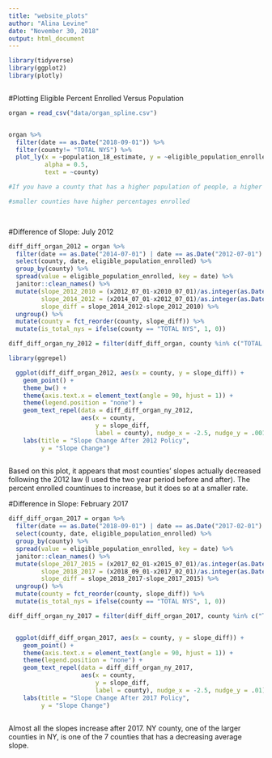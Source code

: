 ```yaml
---
title: "website_plots"
author: "Alina Levine"
date: "November 30, 2018"
output: html_document
---
```





```r

library(tidyverse)
library(ggplot2)
library(plotly)



```


#Plotting Eligible Percent Enrolled Versus Population

```r
organ = read_csv("data/organ_spline.csv") 


organ %>% 
  filter(date == as.Date("2018-09-01")) %>% 
  filter(county!= "TOTAL NYS") %>%
  plot_ly(x = ~population_18_estimate, y = ~eligible_population_enrolled, type = "scatter", mode = "markers",
          alpha = 0.5, 
          text = ~county)

#If you have a county that has a higher population of people, a higher percent enrolled is more helpful in terms of number of organs than if a county has a lower population of people, so New York should be taking advantage of larger counties, but this plot shows that larger counties tend to have lower percentages of eligible people enrolled. 

#smaller counties have higher percentages enrolled

  
```


#Difference of Slope: July 2012


```r


diff_diff_organ_2012 = organ %>%
  filter(date == as.Date("2014-07-01") | date == as.Date("2012-07-01") | date == as.Date("2010-07-01")) %>%
  select(county, date, eligible_population_enrolled) %>%
  group_by(county) %>%
  spread(value = eligible_population_enrolled, key = date) %>%
  janitor::clean_names() %>%
  mutate(slope_2012_2010 = (x2012_07_01-x2010_07_01)/as.integer(as.Date("2012-07-01")-as.Date("2010-07-01")),
         slope_2014_2012 = (x2014_07_01-x2012_07_01)/as.integer(as.Date("2014-07-01")-as.Date("2012-07-01")),
         slope_diff = slope_2014_2012-slope_2012_2010) %>%
  ungroup() %>%
  mutate(county = fct_reorder(county, slope_diff)) %>%
  mutate(is_total_nys = ifelse(county == "TOTAL NYS", 1, 0))

diff_diff_organ_ny_2012 = filter(diff_diff_organ, county %in% c("TOTAL NYS"))

library(ggrepel)

  ggplot(diff_diff_organ_2012, aes(x = county, y = slope_diff)) +
    geom_point() +
    theme_bw() +
    theme(axis.text.x = element_text(angle = 90, hjust = 1)) +
    theme(legend.position = "none") +
    geom_text_repel(data = diff_diff_organ_ny_2012, 
                    aes(x = county, 
                        y = slope_diff, 
                        label = county), nudge_x = -2.5, nudge_y = .001) +
    labs(title = "Slope Change After 2012 Policy",
         y = "Slope Change")
    

```

Based on this plot, it appears that most counties' slopes actually decreased following the 2012 law (I used the two year period before and after). The percent enrolled countinues to increase, but it does so at a smaller rate. 


#Difference in Slope: February 2017

```r

diff_diff_organ_2017 = organ %>%
  filter(date == as.Date("2018-09-01") | date == as.Date("2017-02-01") | date == as.Date("2015-07-01")) %>%
  select(county, date, eligible_population_enrolled) %>%
  group_by(county) %>%
  spread(value = eligible_population_enrolled, key = date) %>%
  janitor::clean_names() %>%
  mutate(slope_2017_2015 = (x2017_02_01-x2015_07_01)/as.integer(as.Date("2017-02-01")-as.Date("2015-07-01")),
         slope_2018_2017 = (x2018_09_01-x2017_02_01)/as.integer(as.Date("2018-09-01")-as.Date("2017-02-01")),
         slope_diff = slope_2018_2017-slope_2017_2015) %>%
  ungroup() %>%
  mutate(county = fct_reorder(county, slope_diff)) %>%
  mutate(is_total_nys = ifelse(county == "TOTAL NYS", 1, 0))

diff_diff_organ_ny_2017 = filter(diff_diff_organ_2017, county %in% c("TOTAL NYS"))


  ggplot(diff_diff_organ_2017, aes(x = county, y = slope_diff)) +
    geom_point() +
    theme(axis.text.x = element_text(angle = 90, hjust = 1)) +
    theme(legend.position = "none") +
    geom_text_repel(data = diff_diff_organ_ny_2017, 
                    aes(x = county, 
                        y = slope_diff, 
                        label = county), nudge_x = -2.5, nudge_y = .01) +
    labs(title = "Slope Change After 2017 Policy",
         y = "Slope Change")
    


```

Almost all the slopes increase after 2017. NY county, one of the larger counties in NY, is one of the 7 counties that has a decreasing average slope. 



